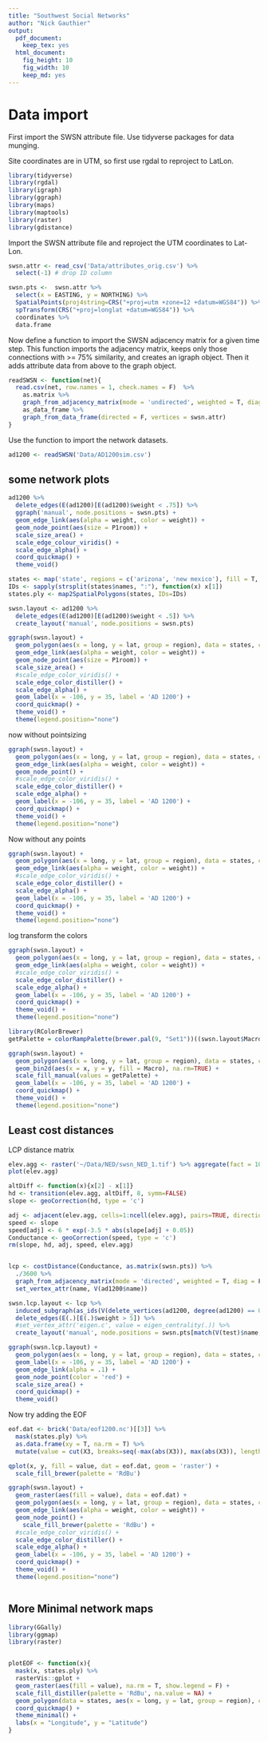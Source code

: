 ```yaml
---
title: "Southwest Social Networks"
author: "Nick Gauthier"
output:
  pdf_document: 
    keep_tex: yes
  html_document: 
    fig_height: 10
    fig_width: 10
    keep_md: yes
---
```

# Data import

First import the SWSN attribute file. Use tidyverse packages for data munging.

Site coordinates are in UTM, so first use rgdal to reproject to LatLon.
```r
library(tidyverse)
library(rgdal)
library(igraph)
library(ggraph)
library(maps)
library(maptools)
library(raster)
library(gdistance)
```

Import the SWSN attribute file and reproject the UTM coordinates to Lat-Lon.
```r
swsn.attr <- read_csv('Data/attributes_orig.csv') %>%
  select(-1) # drop ID column

swsn.pts <-  swsn.attr %>% 
  select(x = EASTING, y = NORTHING) %>%
  SpatialPoints(proj4string=CRS("+proj=utm +zone=12 +datum=WGS84")) %>%
  spTransform(CRS("+proj=longlat +datum=WGS84")) %>% 
  coordinates %>%
  data.frame
```


Now define a function to import the SWSN adjacency matrix for a given time step. This function imports the adjacency matrix, keeps only those connections with >= 75% similarity, and creates an igraph object. Then it adds attribute data from above to the graph object.
```r
readSWSN <- function(net){
  read.csv(net, row.names = 1, check.names = F)  %>%
    as.matrix %>%
    graph_from_adjacency_matrix(mode = 'undirected', weighted = T, diag = F) %>%
    as_data_frame %>%
    graph_from_data_frame(directed = F, vertices = swsn.attr)
}
```

Use the function to import the network datasets.
```r
ad1200 <- readSWSN('Data/AD1200sim.csv')
```

## some network plots

```r
ad1200 %>% 
  delete_edges(E(ad1200)[E(ad1200)$weight < .75]) %>%
  ggraph('manual', node.positions = swsn.pts) +
  geom_edge_link(aes(alpha = weight, color = weight)) +
  geom_node_point(aes(size = P1room)) +
  scale_size_area() +
  scale_edge_colour_viridis() +
  scale_edge_alpha() +
  coord_quickmap() +
  theme_void()
```

```r
states <- map('state', regions = c('arizona', 'new mexico'), fill = T, plot = F)
IDs <- sapply(strsplit(states$names, ":"), function(x) x[1])
states.ply <- map2SpatialPolygons(states, IDs=IDs)
```

```r
swsn.layout <- ad1200 %>% 
  delete_edges(E(ad1200)[E(ad1200)$weight < .5]) %>%
  create_layout('manual', node.positions = swsn.pts) 
```

```r
ggraph(swsn.layout) +
  geom_polygon(aes(x = long, y = lat, group = region), data = states, color = 'black', fill = NA) +
  geom_edge_link(aes(alpha = weight, color = weight)) +
  geom_node_point(aes(size = P1room)) +
  scale_size_area() +
  #scale_edge_color_viridis() +
  scale_edge_color_distiller() +
  scale_edge_alpha() +
  geom_label(x = -106, y = 35, label = 'AD 1200') +
  coord_quickmap() +
  theme_void() +
  theme(legend.position="none")
```

now without pointsizing
```r
ggraph(swsn.layout) +
  geom_polygon(aes(x = long, y = lat, group = region), data = states, color = 'black', fill = NA) +
  geom_edge_link(aes(alpha = weight, color = weight)) +
  geom_node_point() +
  #scale_edge_color_viridis() +
  scale_edge_color_distiller() +
  scale_edge_alpha() +
  geom_label(x = -106, y = 35, label = 'AD 1200') +
  coord_quickmap() +
  theme_void() +
  theme(legend.position="none")
```
Now without any points
```r
ggraph(swsn.layout) +
  geom_polygon(aes(x = long, y = lat, group = region), data = states, color = 'black', fill = NA) +
  geom_edge_link(aes(alpha = weight, color = weight)) +
  #scale_edge_color_viridis() +
  scale_edge_color_distiller() +
  scale_edge_alpha() +
  geom_label(x = -106, y = 35, label = 'AD 1200') +
  coord_quickmap() +
  theme_void() +
  theme(legend.position="none")
```
log transform the colors
```r
ggraph(swsn.layout) +
  geom_polygon(aes(x = long, y = lat, group = region), data = states, color = 'black', fill = NA) +
  geom_edge_link(aes(alpha = weight, color = weight)) +
  #scale_edge_color_viridis() +
  scale_edge_color_distiller() +
  scale_edge_alpha() +
  geom_label(x = -106, y = 35, label = 'AD 1200') +
  coord_quickmap() +
  theme_void() +
  theme(legend.position="none")
```

```r
library(RColorBrewer)
getPalette = colorRampPalette(brewer.pal(9, "Set1"))((swsn.layout$Macro %>% unique %>% length))

ggraph(swsn.layout) +
  geom_polygon(aes(x = long, y = lat, group = region), data = states, color = 'black', fill = NA) +
  geom_bin2d(aes(x = x, y = y, fill = Macro), na.rm=TRUE) +
  scale_fill_manual(values = getPalette) +
  geom_label(x = -106, y = 35, label = 'AD 1200') +
  coord_quickmap() +
  theme_void() +
  theme(legend.position="none")
```

## Least cost distances
LCP distance matrix

```r
elev.agg <- raster('~/Data/NED/swsn_NED_1.tif') %>% aggregate(fact = 10)
plot(elev.agg)
```

```r
altDiff <- function(x){x[2] - x[1]}
hd <- transition(elev.agg, altDiff, 8, symm=FALSE)
slope <- geoCorrection(hd, type = 'c')

adj <- adjacent(elev.agg, cells=1:ncell(elev.agg), pairs=TRUE, directions=8)
speed <- slope
speed[adj] <- 6 * exp(-3.5 * abs(slope[adj] + 0.05))
Conductance <- geoCorrection(speed, type = 'c')
rm(slope, hd, adj, speed, elev.agg)


lcp <- costDistance(Conductance, as.matrix(swsn.pts)) %>%
  ./3600 %>%
  graph_from_adjacency_matrix(mode = 'directed', weighted = T, diag = F) %>%
  set_vertex_attr(name, V(ad1200$name))

swsn.lcp.layout <- lcp %>% 
  induced_subgraph(as_ids(V(delete_vertices(ad1200, degree(ad1200) == 0)))) %>%
  delete_edges(E(.)[E(.)$weight > 5]) %>%
  #set_vertex_attr('eigen.c', value = eigen_centrality(.)) %>%
  create_layout('manual', node.positions = swsn.pts[match(V(test)$name, swsn.attr$SWSN_Site),]) 
```

```r
ggraph(swsn.lcp.layout) +
  geom_polygon(aes(x = long, y = lat, group = region), data = states, color = 'black', fill = NA) +
  geom_label(x = -106, y = 35, label = 'AD 1200') +
  geom_edge_link(alpha = .1) +
  geom_node_point(color = 'red') +
  scale_size_area() +
  coord_quickmap() +
  theme_void()
```



Now try adding the EOF
```r
eof.dat <- brick('Data/eof1200.nc')[[3]] %>% 
  mask(states.ply) %>%
  as.data.frame(xy = T, na.rm = T) %>%
  mutate(value = cut(X3, breaks=seq(-max(abs(X3)), max(abs(X3)), length.out=11)))

qplot(x, y, fill = value, dat = eof.dat, geom = 'raster') +
  scale_fill_brewer(palette = 'RdBu')

ggraph(swsn.layout) +
  geom_raster(aes(fill = value), data = eof.dat) +
  geom_polygon(aes(x = long, y = lat, group = region), data = states, color = 'black', fill = NA) +
  geom_edge_link(aes(alpha = weight, color = weight)) +
  geom_node_point() +
    scale_fill_brewer(palette = 'RdBu') +
  #scale_edge_color_viridis() +
  scale_edge_color_distiller() +
  scale_edge_alpha() +
  geom_label(x = -106, y = 35, label = 'AD 1200') +
  coord_quickmap() +
  theme_void() +
  theme(legend.position="none") 



```



## More Minimal network maps

```r
library(GGally)
library(ggmap)
library(raster)


plotEOF <- function(x){
  mask(x, states.ply) %>%
  rasterVis::gplot +
  geom_raster(aes(fill = value), na.rm = T, show.legend = F) +
  scale_fill_distiller(palette = 'RdBu', na.value = NA) +
  geom_polygon(data = states, aes(x = long, y = lat, group = region), color = 'black', fill = NA) +
  coord_quickmap() +
  theme_minimal() +
  labs(x = "Longitude", y = "Latitude")
}

```

